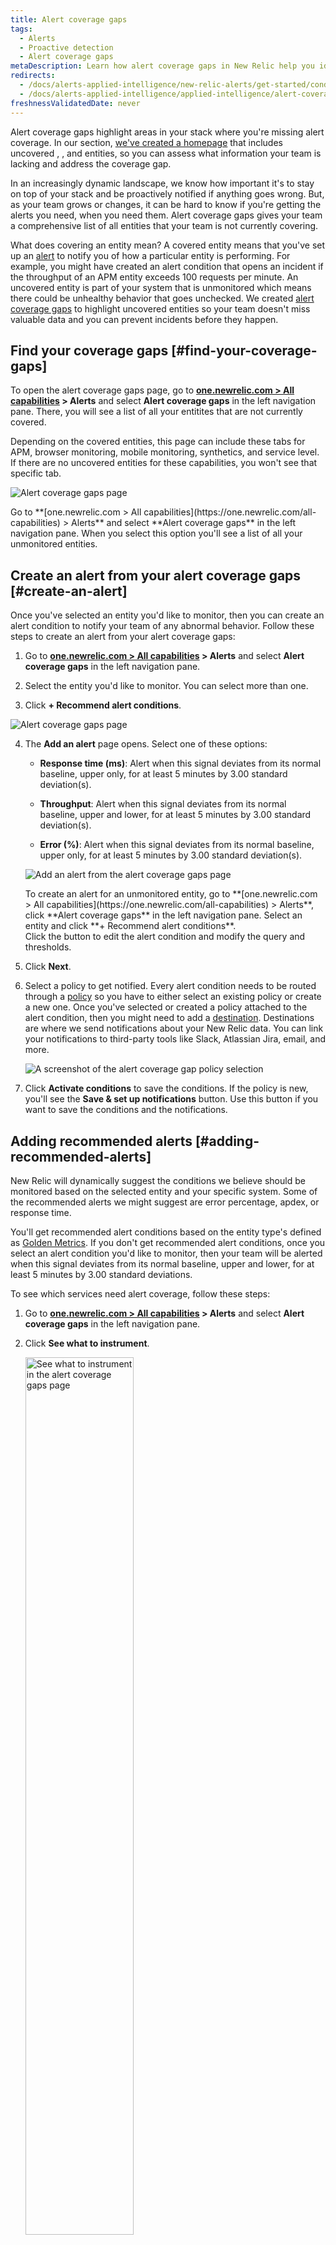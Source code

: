 ```yaml
---
title: Alert coverage gaps
tags:
  - Alerts
  - Proactive detection
  - Alert coverage gaps
metaDescription: Learn how alert coverage gaps in New Relic help you identify gaps in your alert system. 
redirects:
  - /docs/alerts-applied-intelligence/new-relic-alerts/get-started/condition-recommendations
  - /docs/alerts-applied-intelligence/applied-intelligence/alert-coverage-gaps
freshnessValidatedDate: never
---
```


Alert coverage gaps highlight areas in your stack where you're missing alert coverage. In our <InlinePopover type="alerts"/> section, [we've created a homepage](https://one.newrelic.com/nrai/detection-gaps/home) that includes uncovered <InlinePopover type="apm" />, <InlinePopover type="browser"/>, and <InlinePopover type="mobile" /> entities, so you can assess what information your team is lacking and address the coverage gap.

In an increasingly dynamic landscape, we know how important it's to stay on top of your stack and be proactively notified if anything goes wrong. But, as your team grows or changes, it can be hard to know if you're getting the alerts you need, when you need them. Alert coverage gaps gives your team a comprehensive list of all entities that your team is not currently covering.

What does covering an entity mean? A covered entity means that you've set up an [alert](/docs/alerts-applied-intelligence/overview/#concepts-terms) to notify you of how a particular entity is performing. For example, you might have created an alert condition that opens an incident if the throughput of an APM entity exceeds 100 requests per minute. An uncovered entity is part of your system that is unmonitored which means there could be unhealthy behavior that goes unchecked. We created [alert coverage gaps](https://one.newrelic.com/nrai/detection-gaps/home) to highlight uncovered entities so your team doesn't miss valuable data and you can prevent incidents before they happen.

## Find your coverage gaps [#find-your-coverage-gaps]

To open the alert coverage gaps page, go to <DNT>**[one.newrelic.com > All capabilities](https://one.newrelic.com/all-capabilities) > Alerts**</DNT> and select <DNT>**Alert coverage gaps**</DNT> in the left navigation pane. There, you will see a list of all your entitites that are not currently covered.

Depending on the covered entities, this page can include these tabs for APM, browser monitoring, mobile monitoring, synthetics, and service level. If there are no uncovered entities for these capabilities, you won't see that specific tab.

<img
  title="Alert coverage gaps page"
  alt="Alert coverage gaps page"
  src="/images/alerts_screenshot-crop_coverage-gaps.webp"
/>

<figcaption>
  Go to <DNT>**[one.newrelic.com > All capabilities](https://one.newrelic.com/all-capabilities) > Alerts**</DNT> and select <DNT>**Alert coverage gaps**</DNT> in the left navigation pane. When you select this option you'll see a list of all your unmonitored entities.
</figcaption>

## Create an alert from your alert coverage gaps [#create-an-alert]

Once you've selected an entity you'd like to monitor, then you can create an alert condition to notify your team of any abnormal behavior. Follow these steps to create an alert from your alert coverage gaps:

1. Go to <DNT>**[one.newrelic.com > All capabilities](https://one.newrelic.com/all-capabilities) > Alerts**</DNT> and select <DNT>**Alert coverage gaps**</DNT> in the left navigation pane.

2. Select the entity you'd like to monitor. You can select more than one.

3. Click <DNT>**+ Recommend alert conditions**</DNT>.

  <img
    title="Alert coverage gaps page"
    alt="Alert coverage gaps page"
    src="/images/alerts_screenshot-crop_coverage-gaps-recommend-button.webp"
  />

4. The <DNT>**Add an alert**</DNT> page opens. Select one of these options:

    * <DNT>**Response time (ms)**</DNT>: Alert when this signal deviates from its normal baseline, upper only, for at least 5 minutes by 3.00 standard deviation(s).

    * <DNT>**Throughput**</DNT>: Alert when this signal deviates from its normal baseline, upper and lower, for at least 5 minutes by 3.00 standard deviation(s).

    * <DNT>**Error (%)**</DNT>: Alert when this signal deviates from its normal baseline, upper only, for at least 5 minutes by 3.00 standard deviation(s).

    <img
      title="Add an alert from the alert coverage gaps page"
      alt="Add an alert from the alert coverage gaps page"
      src="/images/alerts_screenshot-crop_coverage-gaps-add-an-alert.webp"
    />

    <figcaption>
      To create an alert for an unmonitored entity, go to <DNT>**[one.newrelic.com > All capabilities](https://one.newrelic.com/all-capabilities) > Alerts**</DNT>, click <DNT>**Alert coverage gaps**</DNT> in the left navigation pane. Select an entity and click <DNT>**+ Recommend alert conditions**</DNT>.
    </figcaption>

    <Callout variant="tip">
      Click the <Icon name="fe-edit-2"/> button to edit the alert condition and modify the query and thresholds. 
    </Callout>

4. Click <DNT>**Next**</DNT>.

5. Select a policy to get notified. Every alert condition needs to be routed through a [policy](/docs/alerts-applied-intelligence/new-relic-alerts/alert-policies/create-edit-or-find-alert-policy/) so you have to either select an existing policy or create a new one. Once you've selected or created a policy attached to the alert condition, then you might need to add a [destination](/docs/alerts-applied-intelligence/notifications/destinations). Destinations are where we send notifications about your New Relic data. You can link your notifications to third-party tools like Slack, Atlassian Jira, email, and more.

    <img
      title="Create a policy for alert coverage gaps."
      alt="A screenshot of the alert coverage gap policy selection"
      src="/images/alerts_screenshot-crop_coverage-gaps-add-an-alert-policy.webp"
    />

6. Click <DNT>**Activate conditions**</DNT> to save the conditions. If the policy is new, you'll see the <DNT>**Save & set up notifications**</DNT> button. Use this button if you want to save the conditions and the notifications.


## Adding recommended alerts [#adding-recommended-alerts]

New Relic will dynamically suggest the conditions we believe should be monitored based on the selected entity and your specific system. Some of the recommended alerts we might suggest are error percentage, apdex, or response time.

You'll get recommended alert conditions based on the entity type's defined as [Golden Metrics](https://github.com/newrelic/entity-definitions/blob/main/docs/entities/golden_metrics.md). If you don't get recommended alert conditions, once you select an alert condition you'd like to monitor, then your team will be alerted when this signal deviates from its normal baseline, upper and lower, for at least 5 minutes by 3.00 standard deviations.

To see which services need alert coverage, follow these steps:

1. Go to <DNT>**[one.newrelic.com > All capabilities](https://one.newrelic.com/all-capabilities) > Alerts**</DNT> and select <DNT>**Alert coverage gaps**</DNT> in the left navigation pane.

2. Click <DNT>**See what to instrument**</DNT>.

    <img
      width="60%;"
      title="See what to instrument in the alert coverage gaps page"
      alt="See what to instrument in the alert coverage gaps page"
      src="/images/alerts_screenshot-crop_coverage-gaps-add-an-alert-see-what-instrument.webp"
    />

3. The coverage gaps page opens. You can group your coverage gaps by integration or by account.

    <img
      title="See what to instrument in the alert coverage gaps page"
      alt="See what to instrument in the alert coverage gaps page"
      src="/images/alerts_screenshot-crop_coverage-gaps-recommended.webp"
    />